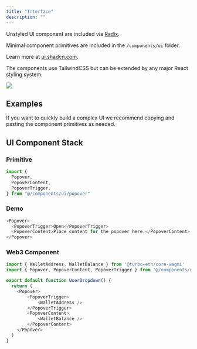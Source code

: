 ```yaml
---
title: "Interface"
description: ""
---
```


Unstyled UI component are included via [Radix](https://www.radix-ui.com/).

Minimal component primitives are included in the `/components/ui` folder.

Learn more at [ui.shadcn.com](https://ui.shadcn.com).

The components use TailwindCSS but can be extended by any major React styling system.

<img src="/img/ui.png" />

## Examples

If you want to quickly build a complex UI we recommend copying and pasting the component primitives as needed.

## UI Component Stack 

### Primitive

```typescript
import {
  Popover,
  PopoverContent,
  PopoverTrigger,
} from "@/components/ui/popover"
```

### Demo

```typescript
<Popover>
  <PopoverTrigger>Open</PopoverTrigger>
  <PopoverContent>Place content for the popover here.</PopoverContent>
</Popover>
```

### Web3 Component
```typescript
import { WalletAddress, WalletBalance } from '@turbo-eth/core-wagmi'
import { Popover, PopoverContent, PopoverTrigger } from '@/components/ui/popover'

export default function UserDropdown() {
  return (
    <Popover>
        <PopoverTrigger>
            <WalletAddress />
        </PopoverTrigger>
        <PopoverContent>
            <WalletBalance />
        </PopoverContent>
    </Popover>
  )
}
```

